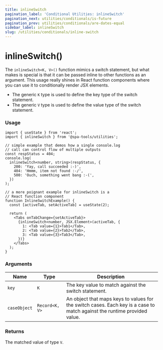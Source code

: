 ```yaml
---
title: inlineSwitch
pagination_label: 'Conditional Utilities: inlineSwitch'
pagination_next: utilities/conditionals/is-future
pagination_prev: utilities/conditionals/are-dates-equal
sidebar_label: inlineSwitch
slug: /utilities/conditionals/inline-switch
---
```



<PackageCaption packageName='@spa-tools/utilities' />

# inlineSwitch()

The `inlineSwitch<K, V>()` function mimics a switch statement, but what makes is special is that
it can be passed inline to other functions as an argument. This usage really shines in React
function components where you can use it to conditionally render JSX elements.

- The generic `K` type is used to define the key type of the switch statement.
- The generic `V` type is used to define the value type of the switch statement.

### Usage

```tsx
import { useState } from 'react';
import { inlineSwitch } from '@spa-tools/utilities';

// simple example that demos how a single console.log
// call can control flow of multiple outputs
const respStatus = 404;
console.log(
  inlineSwitch<number, string>(respStatus, {
    200: 'Yay, call succeeded :-)',
    404: 'Hmmm, item not found :-/',
    500: 'Ouch, something went bang :-(',
  })
);

// a more poignant example for inlineSwitch is a
// React function component
function InlineSwitchExample() {
  const [activeTab, setActiveTab] = useState(2);

  return (
    <Tabs onTabChange={setActiveTab}>
      {inlineSwitch<number, JSX.Element>(activeTab, {
        1: <Tab value={1}>Tab1</Tab>,
        2: <Tab value={2}>Tab2</Tab>,
        3: <Tab value={3}>Tab3</Tab>,
      })}
    </Tabs>
  );
}
```

### Arguments

| Name         | Type           | Description                                                                                                              |
| ------------ | -------------- | ------------------------------------------------------------------------------------------------------------------------ |
| `key`        | `K`            | The key value to match against the switch statement.                                                                     |
| `caseObject` | `Record<K, V>` | An object that maps keys to values for the switch cases. Each key is a case to match against the runtime provided value. |

### Returns

The matched value of type `V`.
